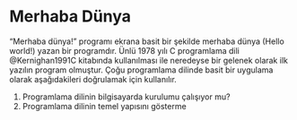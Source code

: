 # Merhaba Dünya

"Merhaba dünya!" programı ekrana basit bir şekilde merhaba dünya (Hello world!) yazan bir programdır.
Ünlü 1978 yılı C programlama dili @Kernighan1991C kitabında kullanılması ile neredeyse bir gelenek olarak ilk yazılın program olmuştur.
Çoğu programlama dilinde basit bir uygulama olarak aşağıdakileri doğrulamak için kullanılır.

1. Programlama dilinin bilgisayarda kurulumu çalışıyor mu?
2. Programlama dilinin temel yapısını gösterme



